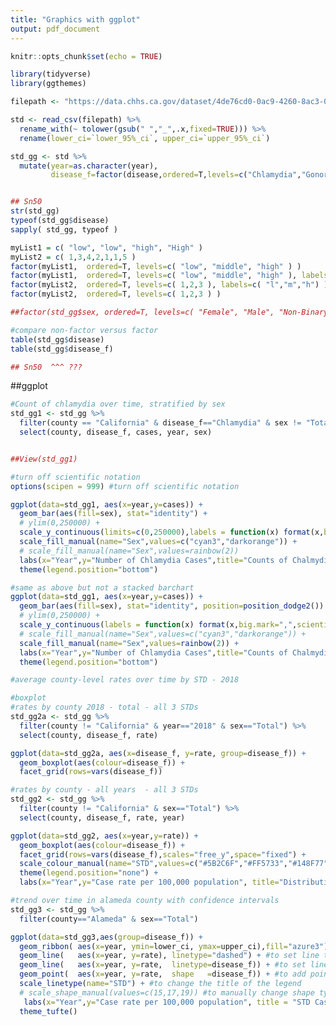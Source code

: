 ```yaml
---
title: "Graphics with ggplot"
output: pdf_document
---
```


```r
knitr::opts_chunk$set(echo = TRUE)

library(tidyverse)
library(ggthemes)

filepath <- "https://data.chhs.ca.gov/dataset/4de76cd0-0ac9-4260-8ac3-0637acb444fb/resource/563ba92b-8ac5-48ec-9afd-2f515bbbad66/download/stds-by-disease-county-year-sex.csv"

std <- read_csv(filepath) %>%
  rename_with(~ tolower(gsub(" ","_",.x,fixed=TRUE))) %>%
  rename(lower_ci=`lower_95%_ci`, upper_ci=`upper_95%_ci`)

std_gg <- std %>%
  mutate(year=as.character(year),
         disease_f=factor(disease,ordered=T,levels=c("Chlamydia","Gonorrhea","Early Syphilis")))


## Sn50
str(std_gg)
typeof(std_gg$disease)
sapply( std_gg, typeof )

myList1 = c( "low", "low", "high", "High" )
myList2 = c( 1,3,4,2,1,1,5 ) 
factor(myList1,  ordered=T, levels=c( "low", "middle", "high" ) )
factor(myList1,  ordered=T, levels=c( "low", "middle", "high" ), labels=c( "l","m","h") )
factor(myList2,  ordered=T, levels=c( 1,2,3 ), labels=c( "l","m","h") )
factor(myList2,  ordered=T, levels=c( 1,2,3 ) )

##factor(std_gg$sex, ordered=T, levels=c( "Female", "Male", "Non-Binary" ), labels=c( "f","m","n") )

#compare non-factor versus factor
table(std_gg$disease)
table(std_gg$disease_f)

## Sn50  ^^^ ???

```

##ggplot

```r


#Count of chlamydia over time, stratified by sex
std_gg1 <- std_gg %>%
  filter(county == "California" & disease_f=="Chlamydia" & sex != "Total") %>%
  select(county, disease_f, cases, year, sex)


##View(std_gg1)

#turn off scientific notation
options(scipen = 999) #turn off scientific notation

ggplot(data=std_gg1, aes(x=year,y=cases)) +
  geom_bar(aes(fill=sex), stat="identity") +
  # ylim(0,250000) +
  scale_y_continuous(limits=c(0,250000),labels = function(x) format(x,big.mark=",",scientific=FALSE)) +
  scale_fill_manual(name="Sex",values=c("cyan3","darkorange")) +
  # scale_fill_manual(name="Sex",values=rainbow(2))
  labs(x="Year",y="Number of Chlamydia Cases",title="Counts of Chalmydia Cases by Sex in California, 2001-2018",caption="Data Source: California Department of Public Health") +
  theme(legend.position="bottom")

#same as above but not a stacked barchart
ggplot(data=std_gg1, aes(x=year,y=cases)) +
  geom_bar(aes(fill=sex), stat="identity", position=position_dodge2()) +
  # ylim(0,250000) +
  scale_y_continuous(labels = function(x) format(x,big.mark=",",scientific=FALSE)) +
  # scale_fill_manual(name="Sex",values=c("cyan3","darkorange")) +
  scale_fill_manual(name="Sex",values=rainbow(2)) +
  labs(x="Year",y="Number of Chlamydia Cases",title="Counts of Chalmydia Cases by Sex in California, 2001-2018",caption="Data Source: California Department of Public Health") +
  theme(legend.position="bottom")

```

```r
#average county-level rates over time by STD - 2018 

#boxplot
#rates by county 2018 - total - all 3 STDs 
std_gg2a <- std_gg %>%
  filter(county != "California" & year=="2018" & sex=="Total") %>%
  select(county, disease_f, rate)

ggplot(data=std_gg2a, aes(x=disease_f, y=rate, group=disease_f)) +
  geom_boxplot(aes(colour=disease_f)) +
  facet_grid(rows=vars(disease_f))

#rates by county - all years  - all 3 STDs
std_gg2 <- std_gg %>%
  filter(county != "California" & sex=="Total") %>%
  select(county, disease_f, rate, year)

ggplot(data=std_gg2, aes(x=year,y=rate)) +
  geom_boxplot(aes(colour=disease_f)) +
  facet_grid(rows=vars(disease_f),scales="free_y",space="fixed") +
  scale_colour_manual(name="STD",values=c("#5B2C6F","#FF5733","#148F77")) +
  theme(legend.position="none") +
  labs(x="Year",y="Case rate per 100,000 population", title="Distribution of STD case rates by county over time",subtitle="2001-2018",caption="Note: y-axes differ by STD and should be compared with caution.")

```

```r
#trend over time in alameda county with confidence intervals
std_gg3 <- std_gg %>%
  filter(county=="Alameda" & sex=="Total")

ggplot(data=std_gg3,aes(group=disease_f)) +
  geom_ribbon( aes(x=year, ymin=lower_ci, ymax=upper_ci),fill="azure3") +
  geom_line(   aes(x=year, y=rate), linetype="dashed") + #to set line type overall
  geom_line(   aes(x=year, y=rate,  linetype=disease_f)) + #to set line by group
  geom_point(  aes(x=year, y=rate,  shape   =disease_f)) + #to add points and choose shape by group
  scale_linetype(name="STD") + #to change the title of the legend
  # scale_shape_manual(values=c(15,17,19)) #to manually change shape types by group
   labs(x="Year",y="Case rate per 100,000 population", title = "STD Case Rates in Alameda County",subtitle="2001-2018",caption="Data is from CDPH. The grey bars represent 95% confidence intervals.") +
  theme_tufte()

```

